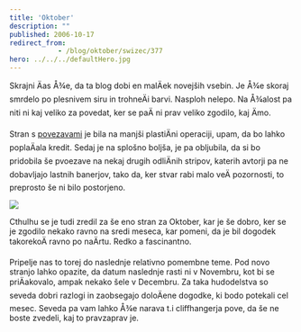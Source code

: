 ```yaml
---
title: 'Oktober'
description: ""
published: 2006-10-17
redirect_from: 
            - /blog/oktober/swizec/377
hero: ../../../defaultHero.jpg
---
```


Skrajni Äas Å¾e, da ta blog dobi en malÄek novejših vsebin. Je Å¾e skoraj smrdelo po plesnivem siru in trohneÄi barvi. Nasploh nelepo. Na Å¾alost pa niti ni kaj veliko za povedat, ker se paÄ ni prav veliko zgodilo, kaj Ämo.  

Stran s [povezavami](http://swizec.com//index.php/mode=pages/submode=Links) je bila na manjši plastiÄni operaciji, upam, da bo lahko poplaÄala kredit. Sedaj je na splošno boljša, je pa obljubila, da si bo pridobila še pvoezave na nekaj drugih odliÄnih stripov, katerih avtorji pa ne dobavljajo lastnih banerjov, tako da, ker stvar rabi malo veÄ pozornosti, to preprosto še ni bilo postorjeno.  

![](/includes/editor_upload/Image/sneeks/05_prev.jpg)  

Cthulhu se je tudi zredil za še eno stran za Oktober, kar je še dobro, ker se je zgodilo nekako ravno na sredi meseca, kar pomeni, da je bil dogodek takorekoÄ ravno po naÄrtu. Redko a fascinantno.  

Pripelje nas to torej do naslednje relativno pomembne teme. Pod novo stranjo lahko opazite, da datum naslednje rasti ni v Novembru, kot bi se priÄakovalo, ampak nekako šele v Decembru. Za taka hudodelstva so seveda dobri razlogi in zaobsegajo doloÄene dogodke, ki bodo potekali cel mesec. Seveda pa vam lahko Å¾e narava t.i cliffhangerja pove, da še ne boste zvedeli, kaj to pravzaprav je.
